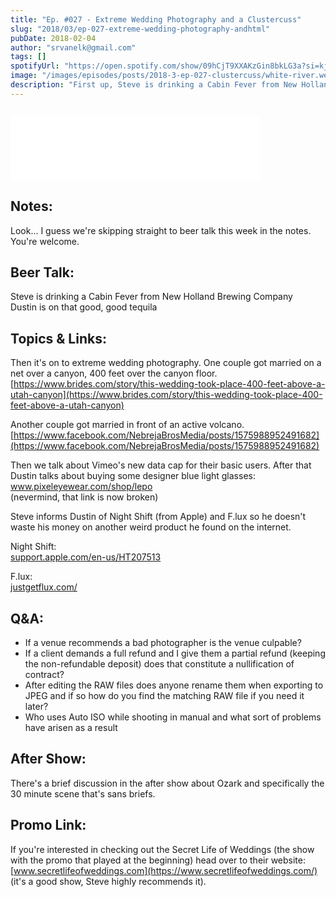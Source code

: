 ```yaml
---
title: "Ep. #027 - Extreme Wedding Photography and a Clustercuss"
slug: "2018/03/ep-027-extreme-wedding-photography-andhtml"
pubDate: 2018-02-04
author: "srvanelk@gmail.com"
tags: []
spotifyUrl: "https://open.spotify.com/show/09hCjT9XXAKzGin8bkLG3a?si=kjRZvQ1JTb6Ov3HVzSSlWA"
image: "/images/episodes/posts/2018-3-ep-027-clustercuss/white-river.webp"
description: "First up, Steve is drinking a Cabin Fever from New Holland Brewing Company while Dustin is on that tequila."
---
```


<figure>
  <img src="/images/episodes/posts/2018-3-ep-027-clustercuss/white-river.webp" alt="" />
</figure>
<iframe
  class="embedly-embed"
  src="//cdn.embedly.com/widgets/media.html?src=https%3A%2F%2Fanchor.fm%2Fweddingphotohangover%2Fembed%2Fepisodes%2FEp--027---Extreme-Wedding-Photography-and-a-Clustercuss-e1rih9&url=https%3A%2F%2Fanchor.fm%2Fweddingphotohangover%2Fepisodes%2FEp--027---Extreme-Wedding-Photography-and-a-Clustercuss-e1rih9&key=61d05c9d54e8455ea7a9677c366be814&type=text%2Fhtml&schema=anchor&wmode=opaque"
  width="400"
  height="102"
  scrolling="no"
  frameborder="0"
  allow="autoplay; fullscreen"
  allowfullscreen="true"
></iframe>

## Notes:
Look... I guess we're skipping straight to beer talk this week in the notes. You're welcome.

## Beer Talk:
Steve is drinking a Cabin Fever from New Holland Brewing Company  
Dustin is on that good, good tequila

## Topics & Links:
Then it's on to extreme wedding photography. One couple got married on a net over a canyon, 400 feet over the canyon floor.  
[https://www.brides.com/story/this-wedding-took-place-400-feet-above-a-utah-canyon](https://www.brides.com/story/this-wedding-took-place-400-feet-above-a-utah-canyon)

Another couple got married in front of an active volcano.  
[https://www.facebook.com/NebrejaBrosMedia/posts/1575988952491682](https://www.facebook.com/NebrejaBrosMedia/posts/1575988952491682)

Then we talk about Vimeo's new data cap for their basic users. After that Dustin talks about buying some designer blue light glasses:   
www.pixeleyewear.com/shop/lepo  
(nevermind, that link is now broken)

Steve informs Dustin of Night Shift (from Apple) and F.lux so he doesn't waste his money on another weird product he found on the internet.

Night Shift:   
[support.apple.com/en-us/HT207513](http://support.apple.com/en-us/HT207513)

F.lux:   
[justgetflux.com/](http://justgetflux.com/)

## Q&A:
- If a venue recommends a bad photographer is the venue culpable?
- If a client demands a full refund and I give them a partial refund (keeping the non-refundable deposit) does that constitute a nullification of contract?
- After editing the RAW files does anyone rename them when exporting to JPEG and if so how do you find the matching RAW file if you need it later?
- Who uses Auto ISO while shooting in manual and what sort of problems have arisen as a result

## After Show:
There's a brief discussion in the after show about Ozark and specifically the 30 minute scene that's sans briefs.

## Promo Link:
If you're interested in checking out the Secret Life of Weddings (the show with the promo that played at the beginning) head over to their website: [www.secretlifeofweddings.com](https://www.secretlifeofweddings.com/)  
(it's a good show, Steve highly recommends it).
